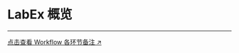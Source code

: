 # LabEx 概览

---


<Whimsical diagramId="FZPePCQHV7Qk9Jk226SQKC" aspectRatio="16:10" />

[点击查看 Workflow 各环节备注 ↗](https://whimsical.com/labex-design-FZPePCQHV7Qk9Jk226SQKC)
